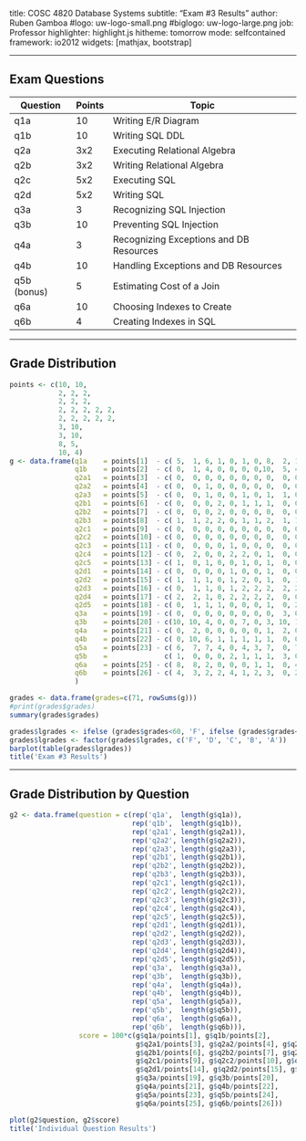title:        COSC 4820 Database Systems
subtitle:     "Exam #3 Results"
author:       Ruben Gamboa
#logo:         uw-logo-small.png
#biglogo:      uw-logo-large.png
job:          Professor
highlighter:  highlight.js
hitheme:      tomorrow
mode:         selfcontained
framework:    io2012
widgets:      [mathjax, bootstrap]

---

<style>
.title-slide {
     background-color: #EDE0CF; /* CBE7A5; #EDE0CF; ; #CA9F9D*/
     background-image: url(assets/img/uw-logo-large.png);
     background-repeat: no-repeat;
     background-position: center top;
   }
</style>

## Exam Questions

Question    | Points | Topic
------------|--------|-----------------------------------
q1a         |     10 | Writing E/R Diagram
q1b         |     10 | Writing SQL DDL
q2a         |    3x2 | Executing Relational Algebra
q2b         |    3x2 | Writing Relational Algebra
q2c         |    5x2 | Executing SQL
q2d         |    5x2 | Writing SQL
q3a         |      3 | Recognizing SQL Injection
q3b         |     10 | Preventing SQL Injection
q4a         |      3 | Recognizing Exceptions and DB Resources
q4b         |     10 | Handling Exceptions and DB Resources
q5b (bonus) |      5 | Estimating Cost of a Join
q6a         |     10 | Choosing Indexes to Create
q6b         |      4 | Creating Indexes in SQL

----

## Grade Distribution

```r
points <- c(10, 10, 
            2, 2, 2, 
            2, 2, 2, 
            2, 2, 2, 2, 2,
            2, 2, 2, 2, 2,
            3, 10, 
            3, 10, 
            8, 5,
            10, 4)
g <- data.frame(q1a    = points[1]  - c( 5,  1, 6, 1, 0, 1, 0, 8,  2, 1, 0, 2, 3, 2, 0, 1, 1, 3, 0,  8, 4,  4),
                q1b    = points[2]  - c( 0,  1, 4, 0, 0, 0, 0,10,  5, 4, 3, 2, 4, 2, 5, 0, 4, 5, 2,  8, 3, 10),
                q2a1   = points[3]  - c( 0,  0, 0, 0, 0, 0, 0, 0,  0, 0, 0, 0, 0, 0, 0, 0, 0, 0, 0,  0, 0,  0),
                q2a2   = points[4]  - c( 0,  0, 1, 0, 0, 0, 0, 0,  0, 0, 0, 0, 0, 0, 0, 0, 0, 0, 0,  0, 0,  0),
                q2a3   = points[5]  - c( 0,  0, 1, 0, 0, 1, 0, 1,  1, 0, 0, 0, 1, 0, 0, 0, 0, 1, 0,  0, 1,  0),
                q2b1   = points[6]  - c( 0,  0, 0, 2, 0, 1, 1, 1,  0, 0, 0, 0, 2, 0, 0, 0, 0, 0, 0,  0, 0,  0),
                q2b2   = points[7]  - c( 0,  0, 0, 2, 0, 0, 0, 0,  0, 0, 0, 0, 0, 0, 0, 0, 0, 0, 0,  0, 0,  0),
                q2b3   = points[8]  - c( 1,  1, 2, 2, 0, 1, 1, 2,  1, 1, 1, 2, 2, 0, 1, 0, 1, 1, 1,  2, 1,  2),
                q2c1   = points[9]  - c( 0,  0, 0, 0, 0, 0, 0, 0,  0, 0, 0, 0, 0, 0, 0, 0, 0, 0, 0,  0, 0,  0),
                q2c2   = points[10] - c( 0,  0, 0, 0, 0, 0, 0, 0,  0, 0, 0, 0, 0, 0, 0, 0, 0, 0, 0,  0, 0,  0),
                q2c3   = points[11] - c( 0,  0, 0, 0, 1, 0, 0, 0,  0, 0, 0, 0, 0, 0, 0, 0, 0, 1, 0,  0, 0,  0),
                q2c4   = points[12] - c( 0,  2, 0, 0, 2, 2, 0, 1,  0, 0, 0, 0, 2, 0, 0, 0, 0, 0, 0,  0, 0,  2),
                q2c5   = points[13] - c( 1,  0, 1, 0, 0, 1, 0, 1,  0, 0, 0, 0, 0, 0, 0, 0, 1, 1, 0,  0, 1,  0),
                q2d1   = points[14] - c( 0,  0, 0, 0, 1, 0, 0, 1,  0, 0, 0, 0, 0, 0, 0, 0, 1, 0, 0,  0, 0,  0),
                q2d2   = points[15] - c( 1,  1, 1, 0, 1, 2, 0, 1,  0, 1, 0, 0, 0, 0, 0, 0, 2, 2, 0,  0, 1,  1),
                q2d3   = points[16] - c( 0,  1, 1, 0, 1, 2, 2, 2,  2, 2, 0, 0, 0, 0, 0, 0, 2, 1, 2,  2, 0,  2),
                q2d4   = points[17] - c( 2,  2, 1, 0, 2, 2, 2, 2,  0, 0, 1, 1, 1, 1, 0, 0, 2, 0, 1,  2, 2,  2),
                q2d5   = points[18] - c( 0,  1, 1, 1, 0, 0, 0, 1,  0, 2, 0, 0, 0, 0, 0, 0, 0, 1, 0,  2, 0,  2),
                q3a    = points[19] - c( 0,  0, 0, 0, 0, 0, 0, 0,  3, 0, 0, 0, 0, 0, 0, 0, 0, 0, 0,  0, 0,  0),
                q3b    = points[20] - c(10, 10, 4, 0, 0, 7, 0, 3, 10, 1, 0, 0, 2, 0, 0, 0, 7, 0, 4,  6, 0,  8),
                q4a    = points[21] - c( 0,  2, 0, 0, 0, 0, 0, 1,  2, 0, 0, 0, 0, 0, 0, 0, 0, 0, 0,  0, 0,  3),
                q4b    = points[22] - c( 0, 10, 6, 1, 1, 1, 1, 1,  0, 0, 1, 6, 2, 1, 1, 1, 8, 3, 0,  2, 2,  8),
                q5a    = points[23] - c( 6,  7, 7, 4, 0, 4, 3, 7,  0, 7, 4, 5, 7, 1, 2, 5, 1, 7, 7,  6, 3,  7),
                q5b    =              c( 1,  0, 0, 0, 2, 1, 1, 1,  3, 0, 0, 0, 5, 1, 2, 1, 4, 1, 0,  0, 1,  0),
                q6a    = points[25] - c( 8,  8, 2, 0, 0, 0, 1, 1,  0, 4, 2, 4, 6, 0, 2, 0, 4, 0, 0, 10, 3,  5),
                q6b    = points[26] - c( 4,  3, 2, 2, 4, 1, 2, 3,  0, 2, 0, 1, 0, 0, 1, 1, 2, 0, 0,  4, 0,  4)
                ) 

grades <- data.frame(grades=c(71, rowSums(g)))
#print(grades$grades)
summary(grades$grades)

grades$lgrades <- ifelse (grades$grades<60, 'F', ifelse (grades$grades<70, 'D', ifelse (grades$grades<80, 'C', ifelse (grades$grades<90, 'B', 'A'))))
grades$lgrades <- factor(grades$lgrades, c('F', 'D', 'C', 'B', 'A'))
barplot(table(grades$lgrades))
title('Exam #3 Results')
```

---

## Grade Distribution by Question

```r
g2 <- data.frame(question = c(rep('q1a',  length(g$q1a)),
                              rep('q1b',  length(g$q1b)),
                              rep('q2a1', length(g$q2a1)),
                              rep('q2a2', length(g$q2a2)),
                              rep('q2a3', length(g$q2a3)),
                              rep('q2b1', length(g$q2b1)),
                              rep('q2b2', length(g$q2b2)),
                              rep('q2b3', length(g$q2b3)),
                              rep('q2c1', length(g$q2c1)),
                              rep('q2c2', length(g$q2c2)),
                              rep('q2c3', length(g$q2c3)),
                              rep('q2c4', length(g$q2c4)),
                              rep('q2c5', length(g$q2c5)),
                              rep('q2d1', length(g$q2d1)),
                              rep('q2d2', length(g$q2d2)),
                              rep('q2d3', length(g$q2d3)),
                              rep('q2d4', length(g$q2d4)),
                              rep('q2d5', length(g$q2d5)),
                              rep('q3a',  length(g$q3a)),
                              rep('q3b',  length(g$q3b)),
                              rep('q4a',  length(g$q4a)),
                              rep('q4b',  length(g$q4b)),
                              rep('q5a',  length(g$q5a)),
                              rep('q5b',  length(g$q5b)),
                              rep('q6a',  length(g$q6a)),
                              rep('q6b',  length(g$q6b))),
                 score = 100*c(g$q1a/points[1], g$q1b/points[2], 
                               g$q2a1/points[3], g$q2a2/points[4], g$q2a3/points[5], 
                               g$q2b1/points[6], g$q2b2/points[7], g$q2b3/points[8], 
                               g$q2c1/points[9], g$q2c2/points[10], g$q2c3/points[11], g$q2c4/points[12], g$q2c5/points[13],
                               g$q2d1/points[14], g$q2d2/points[15], g$q2d3/points[16], g$q2d4/points[17], g$q2d5/points[18],
                               g$q3a/points[19], g$q3b/points[20], 
                               g$q4a/points[21], g$q4b/points[22], 
                               g$q5a/points[23], g$q5b/points[24], 
                               g$q6a/points[25], g$q6b/points[26]))

plot(g2$question, g2$score)
title('Individual Question Results')
```

